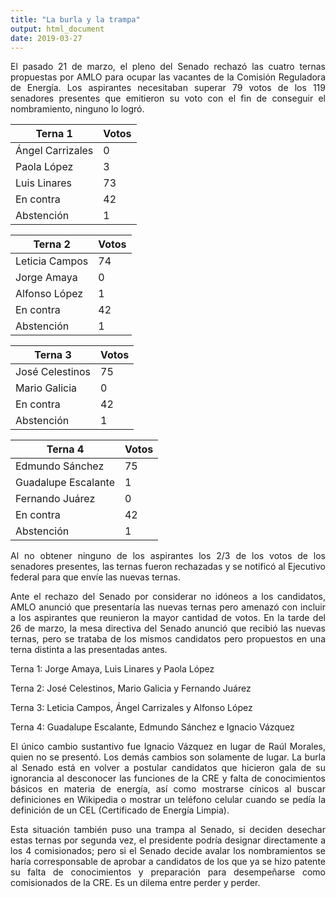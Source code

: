 ```yaml
---
title: "La burla y la trampa"
output: html_document
date: 2019-03-27
---
```

<style>
body {
text-align: justify}
</style>

El pasado 21 de marzo, el pleno del Senado rechazó las cuatro ternas propuestas por AMLO para ocupar las vacantes de la Comisión Reguladora de Energía. Los aspirantes necesitaban superar 79 votos de los 119 senadores presentes que emitieron su voto con el fin de conseguir el nombramiento, ninguno lo logró.

Terna 1|Votos
---|---
Ángel Carrizales|0
Paola López |3
Luis Linares|73
En contra|42
Abstención|1


Terna 2|Votos
---|---
Leticia Campos|74
Jorge Amaya|0
Alfonso López|1
En contra|42
Abstención|1


Terna 3|Votos
---|---
José Celestinos|75
Mario Galicia|0
En contra|42
Abstención|1


Terna 4|Votos
---|---
Edmundo Sánchez|75
Guadalupe Escalante|1
Fernando Juárez|0
En contra|42
Abstención|1

Al no obtener ninguno de los aspirantes los 2/3 de los votos de los senadores presentes, las ternas fueron rechazadas y se notificó al Ejecutivo federal para que envíe las nuevas ternas. 

Ante el rechazo del Senado por considerar no idóneos a los candidatos, AMLO anunció que presentaría las nuevas ternas pero amenazó con incluir a los aspirantes que reunieron la mayor cantidad de votos. En la tarde del 26 de marzo, la mesa directiva del Senado anunció que recibió las nuevas ternas, pero se trataba de los mismos candidatos pero propuestos en una terna distinta a las presentadas antes. 

Terna 1: Jorge Amaya, Luis Linares y Paola López

Terna 2: José Celestinos, Mario Galicia y Fernando Juárez

Terna 3: Leticia Campos, Ángel Carrizales y Alfonso López

Terna 4: Guadalupe Escalante, Edmundo Sánchez e Ignacio Vázquez


El único cambio sustantivo fue Ignacio Vázquez en lugar de Raúl Morales, quien no se presentó. Los demás cambios son solamente de lugar. La burla al Senado está en volver a postular candidatos que hicieron gala de su ignorancia al desconocer las funciones de la CRE y falta de conocimientos básicos en materia de energía, así como mostrarse cínicos al buscar definiciones en Wikipedia o mostrar un teléfono celular cuando se pedía la definición de un CEL (Certificado de Energía Limpia).

Esta situación también puso una trampa al Senado, si deciden desechar estas ternas por segunda vez, el presidente podría designar directamente a los 4 comisionados; pero si el Senado decide avalar los nombramientos se haría corresponsable de aprobar a candidatos de los que ya se hizo patente su falta de conocimientos y preparación para desempeñarse como comisionados de la CRE. Es un dilema entre perder y perder. 